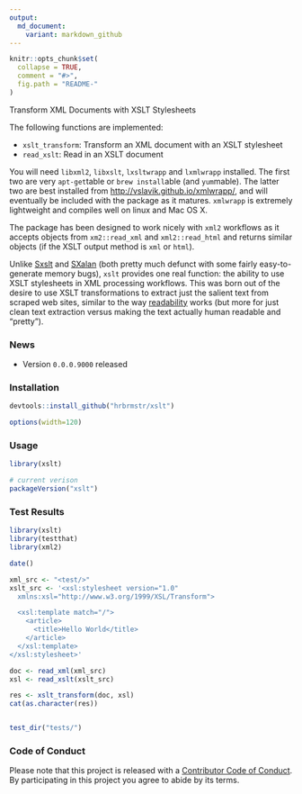 ```yaml
---
output:
  md_document:
    variant: markdown_github
---
```


<!-- README.md is generated from README.Rmd. Please edit that file -->

```r
knitr::opts_chunk$set(
  collapse = TRUE,
  comment = "#>",
  fig.path = "README-"
)
```

Transform XML Documents with XSLT Stylesheets

The following functions are implemented:

- `xslt_transform`: Transform an XML document with an XSLT stylesheet
- `read_xslt`: Read in an XSLT document

You will need `libxml2`, `libxslt`, `lxsltwrapp` and `lxmlwrapp` installed. The first two are very `apt-get`table or `brew install`able (and `yum`mable). The latter two are best installed from [http://vslavik.github.io/xmlwrapp/](http://vslavik.github.io/xmlwrapp/), and will eventually be included with the package as it matures. `xmlwrapp` is extremely lightweight and compiles well on linux and Mac OS X.

The package has been designed to work nicely with `xml2` workflows as it accepts objects from `xm2::read_xml` and `xml2::read_html` and returns similar objects (if the XSLT output method is `xml` or `html`).

Unlike [Sxslt](http://www.omegahat.org/Sxslt/) and [SXalan](http://www.omegahat.org/SXalan/) (both pretty much defunct with some fairly easy-to-generate memory bugs), `xslt` provides one real function: the ability to use XSLT stylesheets in XML processing workflows. This was born out of the desire to use XSLT transformations to extract just the salient text from scraped web sites, similar to the way [readability](https://github.com/masukomi/ar90-readability) works (but more for just clean text extraction versus making the text actually human readable and "pretty").

### News

- Version `0.0.0.9000` released

### Installation

```r
devtools::install_github("hrbrmstr/xslt")
```

```r
options(width=120)
```

### Usage

```r
library(xslt)

# current verison
packageVersion("xslt")

```

### Test Results

```r
library(xslt)
library(testthat)
library(xml2)

date()

xml_src <- "<test/>"
xslt_src <- '<xsl:stylesheet version="1.0"
  xmlns:xsl="http://www.w3.org/1999/XSL/Transform">

  <xsl:template match="/">
    <article>
      <title>Hello World</title>
    </article>
  </xsl:template>
</xsl:stylesheet>'

doc <- read_xml(xml_src)
xsl <- read_xslt(xslt_src)

res <- xslt_transform(doc, xsl)
cat(as.character(res))


test_dir("tests/")
```

### Code of Conduct

Please note that this project is released with a [Contributor Code of Conduct](CONDUCT.md). 
By participating in this project you agree to abide by its terms.
